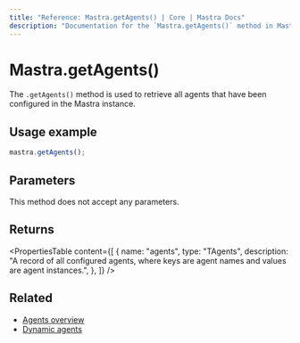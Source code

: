 ```yaml
---
title: "Reference: Mastra.getAgents() | Core | Mastra Docs"
description: "Documentation for the `Mastra.getAgents()` method in Mastra, which retrieves all configured agents."
---
```


# Mastra.getAgents()

The `.getAgents()` method is used to retrieve all agents that have been configured in the Mastra instance.

## Usage example

```typescript copy
mastra.getAgents();
```

## Parameters

This method does not accept any parameters.

## Returns

<PropertiesTable
  content={[
    {
      name: "agents",
      type: "TAgents",
      description: "A record of all configured agents, where keys are agent names and values are agent instances.",
    },
  ]}
/>

## Related

- [Agents overview](/agents/overview)
- [Dynamic agents](/agents/dynamic-agents)
